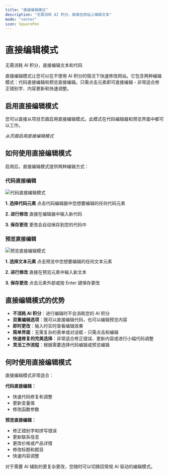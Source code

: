 ```yaml
---
title: "直接编辑模式"
description: "无需消耗 AI 积分，直接在网站上编辑文本"
mode: "center"
icon: SquarePen
---
```


# 直接编辑模式

无需消耗 AI 积分，直接编辑文本和代码

直接编辑模式让您可以在不使用 AI 积分的情况下快速修改网站。它包含两种编辑模式：代码直接编辑和预览直接编辑。只需点击元素即可直接编辑 - 非常适合修正错别字、内容更新和快速调整。

## 启用直接编辑模式

您可以直接从项目页眉启用直接编辑模式。此模式在代码编辑器和预览界面中都可以工作。

*从页眉启用直接编辑模式*

## 如何使用直接编辑模式

启用后，直接编辑模式提供两种编辑方式：

### 代码直接编辑

![代码直接编辑模式](/codeDirectEdit.png)

**1. 选择代码元素**
点击代码编辑器中您想要编辑的任何代码元素

**2. 进行修改**
直接在编辑器中输入新代码

**3. 保存更改**
更改会自动保存到您的代码中

### 预览直接编辑

![预览直接编辑模式](/previewDirectEdit.png)

**1. 选择文本元素**
点击预览中您想要编辑的任何文本元素

**2. 进行修改**
直接在预览元素中输入新文本

**3. 保存更改**
点击元素外部或按 Enter 键保存更改

## 直接编辑模式的优势

- **不消耗 AI 积分**：进行编辑时不会消耗您的 AI 积分
- **双重编辑选项**：既可以直接编辑代码，也可以编辑预览内容
- **即时更改**：输入时实时查看编辑效果
- **简单界面**：无需复杂的表单或对话框 - 只需点击和编辑
- **快速修复的完美选择**：非常适合修正错误、更新内容或进行小幅代码调整
- **灵活工作流程**：根据需要选择代码编辑或预览编辑

## 何时使用直接编辑模式

直接编辑模式非常适合：

**代码直接编辑：**
- 快速代码修复和调整
- 更新变量值
- 修改函数参数

**预览直接编辑：**
- 修正错别字和拼写错误
- 更新联系信息
- 更改价格或产品详情
- 修改标题和题目
- 快速内容调整

对于需要 AI 辅助的更复杂更改，您随时可以切换回常规 AI 驱动的编辑模式。
